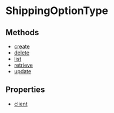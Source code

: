 
# ShippingOptionType

## Methods

- [create](../../ShippingOptionType/methods/js_sdk.admin.ShippingOptionType.create/page.mdx)
- [delete](../../ShippingOptionType/methods/js_sdk.admin.ShippingOptionType.delete/page.mdx)
- [list](../../ShippingOptionType/methods/js_sdk.admin.ShippingOptionType.list/page.mdx)
- [retrieve](../../ShippingOptionType/methods/js_sdk.admin.ShippingOptionType.retrieve/page.mdx)
- [update](../../ShippingOptionType/methods/js_sdk.admin.ShippingOptionType.update/page.mdx)

## Properties

- [client](../../ShippingOptionType/properties/js_sdk.admin.ShippingOptionType.client/page.mdx)
